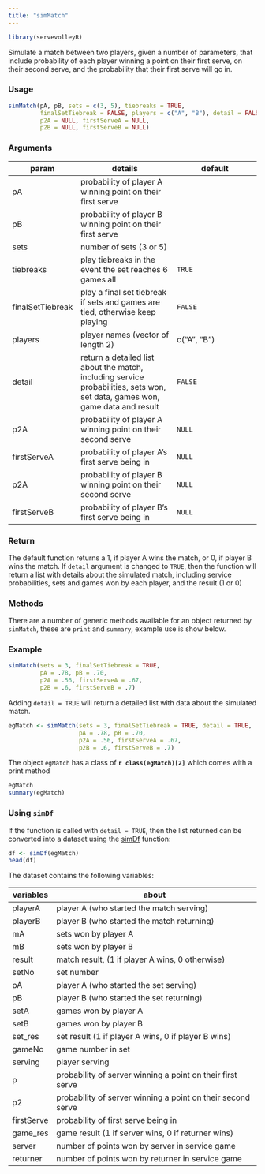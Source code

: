 ```yaml
---
title: "simMatch"
---
```

```r
library(servevolleyR)
```

Simulate a match between two players, given a number of parameters, that include probability of each player winning a point on their first serve, on their second serve, and the probability that their first serve will go in.

### Usage

```r
simMatch(pA, pB, sets = c(3, 5), tiebreaks = TRUE,
         finalSetTiebreak = FALSE, players = c("A", "B"), detail = FALSE,
         p2A = NULL, firstServeA = NULL,
         p2B = NULL, firstServeB = NULL)
```

### Arguments

param | details | default
------|---------|--------
pA | probability of player A winning point on their first serve |
pB | probability of player B winning point on their first serve |
sets | number of sets (3 or 5) |
tiebreaks | play tiebreaks in the event the set reaches 6 games all | `TRUE`
finalSetTiebreak | play a final set tiebreak if sets and games are tied, otherwise keep playing | `FALSE`
players | player names (vector of length 2) | c("A", "B")
detail | return a detailed list about the match, including service probabilities, sets won, set data, games won, game data and result | `FALSE`
p2A | probability of player A winning point on their second serve | `NULL`
firstServeA | probability of player A's first serve being in | `NULL`
p2A | probability of player B winning point on their second serve | `NULL`
firstServeB | probability of player B's first serve being in | `NULL`

### Return

The default function returns a 1, if player A wins the match, or 0, if player B wins the match.  If `detail` argument is changed to `TRUE`, then the function will return a list with details about the simulated match, including service probabilities, sets and games won by each player, and the result (1 or 0)

### Methods

There are a number of generic methods available for an object returned by `simMatch`, these are `print` and `summary`, example use is show below.

### Example

```r
simMatch(sets = 3, finalSetTiebreak = TRUE,
         pA = .78, pB = .70,
         p2A = .56, firstServeA = .67,
         p2B = .6, firstServeB = .7)
```

Adding `detail = TRUE` will return a detailed list with data about the simulated match.

```r
egMatch <- simMatch(sets = 3, finalSetTiebreak = TRUE, detail = TRUE,
                    pA = .78, pB = .70,
                    p2A = .56, firstServeA = .67,
                    p2B = .6, firstServeB = .7)
```
The object `egMatch` has a class of **`r class(egMatch)[2]`** which comes with a print method

```r
egMatch
summary(egMatch)
```

### Using `simDf`

If the function is called with `detail = TRUE`, then the list returned can be converted into a dataset using the [simDf](simDf.html) function:

```r
df <- simDf(egMatch)
head(df)
```

The dataset contains the following variables:

variables | about
----------|------
playerA | player A (who started the match serving)
playerB | player B (who started the match returning)
mA | sets won by player A
mB | sets won by player B
result | match result, (1 if player A wins, 0 otherwise)
setNo | set number
pA | player A (who started the set serving)
pB | player B (who started the set returning)
setA | games won by player A
setB | games won by player B
set_res | set result (1 if player A wins, 0 if player B wins)
gameNo | game number in set
serving | player serving
p | probability of server winning a point on their first serve
p2 | probability of server winning a point on their second serve
firstServe | probability of first serve being in
game_res | game result (1 if server wins, 0 if returner wins)
server | number of points won by server in service game
returner | number of points won by returner in service game
